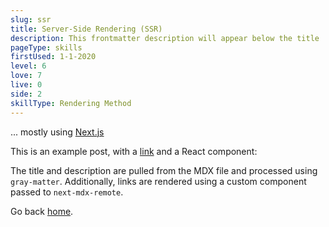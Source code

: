 ```yaml
---
slug: ssr
title: Server-Side Rendering (SSR)
description: This frontmatter description will appear below the title
pageType: skills
firstUsed: 1-1-2020
level: 6
love: 7
live: 0
side: 2
skillType: Rendering Method
---
```


... mostly using [Next.js](/skills/next)

This is an example post, with a [link](https://nextjs.org) and a React component:

The title and description are pulled from the MDX file and processed using `gray-matter`. Additionally, links are rendered using a custom component passed to `next-mdx-remote`.

Go back [home](/).
